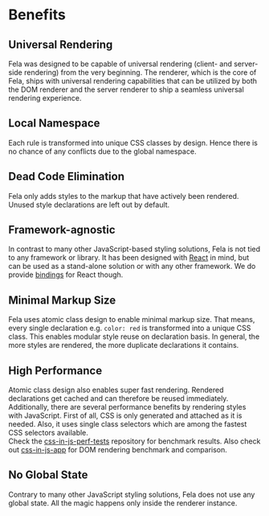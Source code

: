 

# Benefits

## Universal Rendering

Fela was designed to be capable of universal rendering (client- and server-side rendering) from the very beginning. The renderer, which is the core of Fela, ships with universal rendering capabilities that can be utilized by both the DOM renderer and the server renderer to ship a seamless universal rendering experience.

## Local Namespace

Each rule is transformed into unique CSS classes by design. Hence there is no chance of any conflicts due to the global namespace.

## Dead Code Elimination

Fela only adds styles to the markup that have actively been rendered. Unused style declarations are left out by default.

## Framework-agnostic

In contrast to many other JavaScript-based styling solutions, Fela is not tied to any framework or library. It has been designed with [React](https://facebook.github.io/react/) in mind, but can be used as a stand-alone solution or with any other framework. We do provide [bindings](https://github.com/robinweser/fela/tree/master/packages/react-fela) for React though.

## Minimal Markup Size

Fela uses atomic class design to enable minimal markup size. That means, every single declaration e.g. `color: red` is transformed into a unique CSS class. This enables modular style reuse on declaration basis. In general, the more styles are rendered, the more duplicate declarations it contains.

## High Performance

Atomic class design also enables super fast rendering. Rendered declarations get cached and can therefore be reused immediately. Additionally, there are several performance benefits by rendering styles with JavaScript. First of all, CSS is only generated and attached as it is needed. Also, it uses single class selectors which are among the fastest CSS selectors available.<br />
Check the [css-in-js-perf-tests](https://github.com/hellofresh/css-in-js-perf-tests#results) repository for benchmark results.
Also check out [css-in-js-app](https://tuchk4.github.io/css-in-js-app/#/react-fela) for DOM rendering benchmark and comparison.

## No Global State

Contrary to many other JavaScript styling solutions, Fela does not use any global state. All the magic happens only inside the renderer instance.
